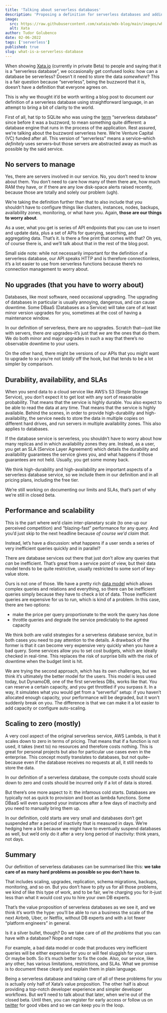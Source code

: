```yaml
---
title: 'Talking about serverless databases'
description: 'Proposing a definition for serverless databases and adding some clarity to the discussion.'
image:
  src: https://raw.githubusercontent.com/xataio/mdx-blog/main/images/what-is-a-serverless-database.png
  alt: Xata
author: Tudor Golubenco
date: 02-06-2022
tags: ['serverless']
published: true
slug: what-is-a-serverless-database
---
```


When showing [Xata.io](http://xata.io) (currently in private Beta) to people and saying that it is a “serverless database”, we occasionally get confused looks: how can a database be serverless? Doesn’t it need to store the data _somewhere_? This is a fair question because “serverless”, being the buzzword that it is, doesn’t have a definition that everyone agrees on.

This is why we thought it’d be worth writing a blog post to document _our_ definition of a serverless database using straightforward language, in an attempt to bring a bit of clarity to the world.

First of all, hat tip to SQLite who was using the [term](https://www.sqlite.org/serverless.html) “serverless database” since before it was a buzzword, to mean something quite different: a database engine that runs in the process of the application. Rest assured, we’re talking about the buzzword serverless here. We’re Venture Capital (VC) funded after all. This version of “serverless” means a service–which _definitely_ uses servers–but those servers are abstracted away as much as possible by the said service.

## No servers to manage

Yes, there are servers involved in our service. No, you don’t need to know about them. You don’t need to care how many of them there are, how much RAM they have, or if there are any low disk-space alerts raised recently, because those are totally and solely our problem (ugh).

We’re taking the definition further than that to also include that you shouldn’t have to configure things like clusters, instances, nodes, backups, availability zones, monitoring, or what have you. Again, **those are our things to worry about**.

As a user, what you get is series of API endpoints that you can use to insert and update data, plus a set of APIs for querying, searching, and aggregating data. That’s it. Is there a fine print that comes with that? Oh yes, of course there is, and we’ll talk about that in the rest of the blog post.

Small side note: while not necessarily important for the definition of a serverless database, our API speaks HTTP and is therefore connectionless, it’s a lot easier to use from serverless functions because there’s no connection management to worry about.

## No upgrades (that you have to worry about)

Databases, like most software, need occasional upgrading. The upgrading of databases in particular is usually annoying, dangerous, and can cause downtime. Some DBaaS (Databases as a Service) will take care of at least minor version upgrades for you, sometimes at the cost of having a maintenance window.

In our definition of serverless, there are no upgrades. Scratch that—just like with servers, there _are_ upgrades–it’s just that _we_ are the ones that do them. We do both minor and major upgrades in such a way that there’s no observable downtime to your users.

On the other hand, there might be versions of our APIs that you might want to upgrade to so you’re not _totally_ off the hook, but that tends to be a lot simpler by comparison.

## Durability, availability, and SLAs

When you send data to a cloud service like AWS’s S3 (Simple Storage Service), you don’t expect it to get lost with any sort of reasonable probability. That means that the service is highly durable. You also expect to be able to read the data at any time. That means that the service is highly available. Behind the scenes, in order to provide high-durability and high-availability, the service needs to store the data in multiple copies on different hard drives, and run servers in multiple availability zones. This also applies to databases.

If the database service is serverless, you shouldn’t have to worry about how many replicas and in which availability zones they are. Instead, as a user, you get an SLA (Service Layer Agreement) which details the durability and availability guarantees the service gives you, and what happens if those guarantees are not held. Usually, you get some money back.

We think high-durability and high-availability are important aspects of a serverless database service, so we include them in our definition and in all pricing plans, including the free tier.

We’re still working on documenting our limits and SLAs, that’s part of why we’re still in closed beta.

## Performance and scalability

This is the part where we’d claim inter-planetary scale (to one-up our perceived competition) and “blazing-fast” performance for any query. And you’d just skip to the next headline because _of course we’d claim that_.

Instead, let’s have a discussion: what happens if a user sends a series of very inefficient queries quickly and in parallel?

There are database services out there that just don’t allow any queries that _can_ be inefficient. That’s great from a service point of view, but their data model tends to be quite restrictive, usually restricted to some sort of key-value store.

Ours is not one of those. We have a pretty rich [data model](https://docs.xata.io/concepts/data-model) which allows complex queries and relations and everything, so there can be inefficient queries simply because they have to check a lot of data. Those inefficient queries are expensive for us to run, which is kind of a problem. In this case, there are two options:

- make the price per query proportionate to the work the query has done
- throttle queries and degrade the service predictably to the agreed capacity

We think both are valid strategies for a serverless database service, but in both cases you need to pay attention to the details. A drawback of the former is that it can become very expensive very quickly when you have a bad query. Some services allow you to set cost budgets, which are ideally checked in real-time. This replaces the risk of surprise bills with the risk of downtime when the budget limit is hit.

We are trying the second approach, which has its own challenges, but we think it’s ultimately the better model for the users. This model is less used today, but DynamoDB, one of the first serverless DBs, works like that. You can reserve a certain capacity, and you get throttled if you surpass it. In a way, it simulates what you would get from a “serverful” setup: if you haven’t allocated enough capacity, your performance will be degraded, but it won’t suddenly break on you. The difference is that we can make it a lot easier to add capacity or configure auto-scaling.

## Scaling to zero (mostly)

A very cool aspect of the original serverless service, AWS Lambda, is that it scales down to zero in terms of pricing. That means that if a function is not used, it takes (next to) no resources and therefore costs nothing. This is great for personal projects but also for particular use cases even in the enterprise. This concept mostly translates to databases, but not quite–because even if the database receives no requests at all, it still needs to store the data.

In our definition of a serverless database, the compute costs should scale down to zero and costs should be incurred only if a lot of data is stored.

But there’s one more aspect to it: the infamous cold starts. Databases are typically not as quick to provision and boot as lambda functions. Some DBaaS will even suspend your instances after a few days of inactivity and you need to manually bring them up.

In our definition, cold starts are very small and databases don’t get suspended after a period of inactivity that is measured in days. We’re hedging here a bit because we might have to eventually suspend databases as well, but we’d only do it after a very long period of inactivity: think years, not days.

## Summary

Our definition of serverless databases can be summarised like this: **we take care of as many hard problems as possible so you don’t have to**.

That includes scaling, upgrades, replication, schema migrations, backups, monitoring, and so on. But you don’t have to pity us for all those problems, we kind of like this type of work, and to be fair, we’re charging you for it–just less than what it would cost you to hire your own DB experts.

That’s the value proposition of serverless databases as we see it, and we think it’s worth the hype: you’ll be able to run a business the scale of the next Airbnb, Uber, or Netflix, without DB experts and with a lot fewer “platform engineers” in general.

Is it a silver bullet, though? Do we take care of _all the problems_ that you can have with a database? Nope and nope.

For example, a bad data model or code that produces very inefficient queries will be either expensive for you or will feel sluggish for your users. Or maybe both. So it’s much better to fix the code. Also, our service, like any other, has various limitations, restrictions, and SLAs. What we promise is to document these clearly and explain them in plain language.

Being a serverless database and taking care of all of these problems for you is actually only half of Xata’s value proposition. The other half is about providing a top-notch developer experience and simpler developer workflows. But we’ll need to talk about that later, when we’re out of the closed beta. Until then, you can register for early access or follow us on [twitter](https://twitter.com/xata_io) for good vibes and so we can keep you in the loop.
